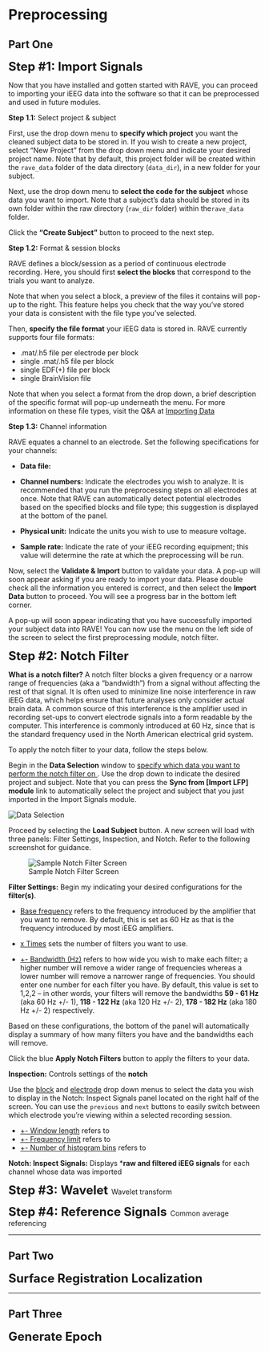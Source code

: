 # Preprocessing 
<!-- will merge with 03 import data section that is already written--> 

## Part One 
<!-- not sure what would be the best name for these headers yet; want to imply the first four are sequential --> 
<!-- need to specify what type of data is being imported -- iEEG recording info) --> 

<font size="5"> **Step #1: Import Signals** </font>

<!-- have labeled screenshot for each step similar to the one in 04-preprocessing--> 
Now that you have installed and gotten started with RAVE, you can proceed to importing your iEEG data into the software so that it can be preprocessed and used in future modules.

**Step 1.1:** Select project & subject

First, use the drop down menu to **specify which project** you want the cleaned subject data to be stored in. If you wish to create a new project, select "New Project" from the drop down menu and indicate your desired project name. Note that by default, this project folder will be created within the `rave_data` folder of the data directory (`data_dir`), in a new folder for your subject. 

Next, use the drop down menu to **select the code for the subject** whose data you want to import. Note that a subject's data should be stored in its own folder within the raw directory (`raw_dir` folder) within the`rave_data` folder. 

Click the **"Create Subject"** button to proceed to the next step. 

**Step 1.2:** Format & session blocks

RAVE defines a block/session as a period of continuous electrode recording. Here, you should first **select the blocks** that correspond to the trials you want to analyze. 

Note that when you select a block, a preview of the files it contains will pop-up to the right. This feature helps you check that the way you've stored your data is consistent with the file type you've selected. 

Then, **specify the file format** your iEEG data is stored in. RAVE currently supports four file formats: 

* .mat/.h5 file per electrode per block 
* single .mat/.h5 file per block 
* single EDF(+) file per block 
* single BrainVision file 

Note that when you select a format from the drop down, a brief description of the specific format will pop-up underneath the menu. For more information on these file types, visit the Q&A at [Importing Data](#importing-data)

<!-- maybe cross link each of these file formats to a question in the Q&A session so that if someone wants to learn more about a given file format, they can do so without cluttering up this section. or should i give the description right next to the bullet point --> 

**Step 1.3:** Channel information

RAVE equates a channel to an electrode. Set the following specifications for your channels:  

<!-- this isn't exactly true, so come back later to fix definition --> 

* **Data file:** 

* **Channel numbers:** Indicate the electrodes you wish to analyze. It is recommended that you run the preprocessing steps on all electrodes at once. Note that RAVE can automatically detect potential electrodes based on the specified blocks and file type; this suggestion is displayed at the bottom of the panel. 

* **Physical unit:** Indicate the units you wish to use to measure voltage.

* **Sample rate:** Indicate the rate of your iEEG recording equipment; this value will determine the rate at which the preprocessing will be run.

Now, select the **Validate & Import** button to validate your data. A pop-up will soon appear asking if you are ready to import your data. Please double check all the information you entered is correct, and then select the **Import Data** button to proceed. You will see a progress bar in the bottom left corner. 

<!-- in this paragrraph, make sure to add a note about the skip validate & import button / when it can be used --> 

A pop-up will soon appear indicating that you have successfully imported your subject data into RAVE! You can now use the menu on the left side of the screen to select the first preprocessing module, notch filter. 

<font size="5"> **Step #2: Notch Filter** </font>
<!-- add very brief description of what this section is for first; essentially it filters out extra noise without disruption to the rest of the signal. it does this by minimizing signals within a narrow bandwidth; the rest of the signal is not disrupted because it's not in the bandwidth. a bandwidth is a range of frequencies within a band. a common reason for applying it is because EEG recording setups often include an amplifier. 
AC power grid in US is 60 Hz, issue is the EEG recording equipment will pick up on that and we don't want those signals because they're not from the brain, they're external. so the idea is to remove that data. stopband = a band of frequencies that are reduced by a filter. width is essentially the amount of frequencies --> 
<!-- how do you create notch filter? probably put brief explanation here and then have a question in Q&A where they can learn more with any outside links. "The easiest is to create a notch filter, which basically involves taking the FFT of the signal, zeroing out the Fourier coefficients at/around 50 Hz (best to use gentle slopes to minimize introducing artifacts resulting from sharp edges), then taking the inverse FFT."--> 
<!-- "calculation of multiples of a base frequency" -- why do you need to do multiples? --> 

**What is a notch filter?** A notch filter blocks a given frequency or a narrow range of frequencies (aka a "bandwidth") from a signal without affecting the rest of that signal. It is often used to minimize line noise interference in raw iEEG data, which helps ensure that future analyses only consider actual brain data. A common source of this interference is the amplifier used in recording set-ups to convert electrode signals into a form readable by the computer. This interference is commonly introduced at 60 Hz, since that is the standard frequency used in the North American electrical grid system. 

To apply the notch filter to your data, follow the steps below. 

<!-- clarify block --> 

Begin in the **Data Selection** window to <u> specify which data you want to perform the notch filter on </u>. Use the drop down to indicate the desired project and subject. Note that you can press the **Sync from [Import LFP] module** link to automatically select the project and subject that you just imported in the Import Signals module. 

![Data Selection](static/image/NFImport.png)
<!-- make sure to add in the Q&A what happens if you get errors in this case --> 

Proceed by selecting the **Load Subject** button. A new screen will load with three panels: Filter Settings, Inspection, and Notch. Refer to the following screenshot for guidance. 

![Sample Notch Filter Screen](static/image/NotchFilter.png)

**Filter Settings:** Begin my indicating your desired configurations for the **filter(s)**.

* <u>Base frequency</u> refers to the frequency introduced by the amplifier that you want to remove. By default, this is set as 60 Hz as that is the frequency introduced by most iEEG amplifiers.  

* <u>x Times</u> sets the number of filters you want to use. 

* <u>+- Bandwidth (Hz)</u> refers to how wide you wish to make each filter; a higher number will remove a wider range of frequencies whereas a lower number will remove a narrower range of frequencies. You should enter one number for each filter you have. By default, this value is set to 1,2,2 -- in other words, your filters will remove the bandwidths **59 - 61 Hz** (aka 60 Hz +/- 1), **118 - 122 Hz** (aka 120 Hz +/- 2), **178 - 182 Hz** (aka 180 Hz +/- 2) respectively. 

<!-- specify why they may wish to do this // how exactly do you wish to set it to this --> 

Based on these configurations, the bottom of the panel will automatically display a summary of how many filters you have and the bandwidths each will remove. 

Click the blue **Apply Notch Filters** button to apply the filters to your data. 

**Inspection:** Controls settings of the **notch** <!-- clarify what a notch itself is --> 

Use the <u>block</u> and <u>electrode</u> drop down menus to select the data you wish to display in the Notch: Inspect Signals panel located on the right half of the screen. You can use the `previous` and `next` buttons to easily switch between which electrode you're viewing within a selected recording session.  


* <u>+- Window length</u> refers to 
* <u>+- Frequency limit</u> refers to 
* <u>+- Number of histogram bins</u> refers to 

**Notch: Inspect Signals:** Displays ***raw and filtered iEEG signals** for each channel whose data was imported 

<!-- Refer to the following screenshot for further guidance. label purpose of each section --> 
<!-- note: they need to specify the configurations for the notch filter, and then --> 

<font size="5"> **Step #3: Wavelet** </font>
Wavelet transform 


<font size="5"> **Step #4: Reference Signals** </font>
Common average referencing 

--- 

## Part Two

<font size="5"> **Surface Registration Localization** </font>

--- 

## Part Three

<font size="5"> **Generate Epoch** </font>
